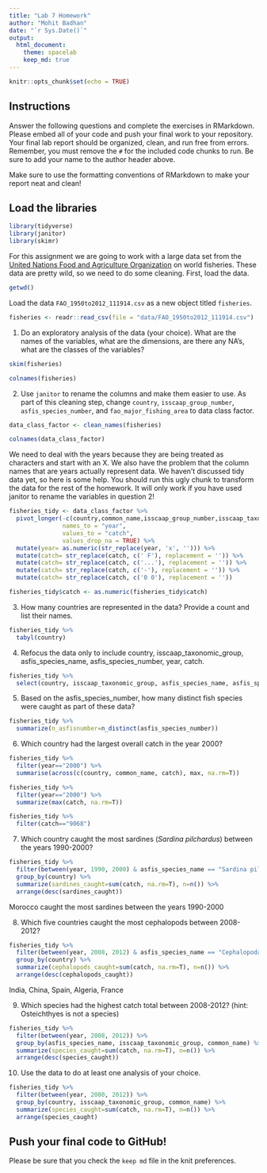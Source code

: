 ```yaml
---
title: "Lab 7 Homework"
author: "Mohit Badhan"
date: "`r Sys.Date()`"
output:
  html_document: 
    theme: spacelab
    keep_md: true
---
```


```r
knitr::opts_chunk$set(echo = TRUE)
```

## Instructions
Answer the following questions and complete the exercises in RMarkdown. Please embed all of your code and push your final work to your repository. Your final lab report should be organized, clean, and run free from errors. Remember, you must remove the `#` for the included code chunks to run. Be sure to add your name to the author header above.  

Make sure to use the formatting conventions of RMarkdown to make your report neat and clean!  

## Load the libraries
```r
library(tidyverse)
library(janitor)
library(skimr)
```

For this assignment we are going to work with a large data set from the [United Nations Food and Agriculture Organization](http://www.fao.org/about/en/) on world fisheries. These data are pretty wild, so we need to do some cleaning. First, load the data.  

```r
getwd()
```

Load the data `FAO_1950to2012_111914.csv` as a new object titled `fisheries`.
```r
fisheries <- readr::read_csv(file = "data/FAO_1950to2012_111914.csv")
```

1. Do an exploratory analysis of the data (your choice). What are the names of the variables, what are the dimensions, are there any NA's, what are the classes of the variables?  
```r
skim(fisheries)
```
```r
colnames(fisheries)
```


2. Use `janitor` to rename the columns and make them easier to use. As part of this cleaning step, change `country`, `isscaap_group_number`, `asfis_species_number`, and `fao_major_fishing_area` to data class factor. 
```r
data_class_factor <- clean_names(fisheries)
```

```r
colnames(data_class_factor)
```


We need to deal with the years because they are being treated as characters and start with an X. We also have the problem that the column names that are years actually represent data. We haven't discussed tidy data yet, so here is some help. You should run this ugly chunk to transform the data for the rest of the homework. It will only work if you have used janitor to rename the variables in question 2!  
```r
fisheries_tidy <- data_class_factor %>% 
  pivot_longer(-c(country,common_name,isscaap_group_number,isscaap_taxonomic_group,asfis_species_number,asfis_species_name,fao_major_fishing_area,measure),
               names_to = "year",
               values_to = "catch",
               values_drop_na = TRUE) %>% 
  mutate(year= as.numeric(str_replace(year, 'x', ''))) %>% 
  mutate(catch= str_replace(catch, c(' F'), replacement = '')) %>% 
  mutate(catch= str_replace(catch, c('...'), replacement = '')) %>% 
  mutate(catch= str_replace(catch, c('-'), replacement = '')) %>% 
  mutate(catch= str_replace(catch, c('0 0'), replacement = ''))

fisheries_tidy$catch <- as.numeric(fisheries_tidy$catch)
```

3. How many countries are represented in the data? Provide a count and list their names.
```r
fisheries_tidy %>%
  tabyl(country)
```


4. Refocus the data only to include country, isscaap_taxonomic_group, asfis_species_name, asfis_species_number, year, catch.
```r
fisheries_tidy %>%
  select(country, isscaap_taxonomic_group, asfis_species_name, asfis_species_number, year, catch)
```

5. Based on the asfis_species_number, how many distinct fish species were caught as part of these data?
```r
fisheries_tidy %>%
  summarize(n_asfisnumber=n_distinct(asfis_species_number))
```

6. Which country had the largest overall catch in the year 2000?
```r
fisheries_tidy %>%
  filter(year=="2000") %>%
  summarise(across(c(country, common_name, catch), max, na.rm=T))
```

```r
fisheries_tidy %>% 
  filter(year=="2000") %>%
  summarize(max(catch, na.rm=T))
```
```r
fisheries_tidy %>%
  filter(catch=="9068")
```


7. Which country caught the most sardines (_Sardina pilchardus_) between the years 1990-2000?
```r
fisheries_tidy %>%
  filter(between(year, 1990, 2000) & asfis_species_name == "Sardina pilchardus") %>%
  group_by(country) %>%
  summarize(sardines_caught=sum(catch, na.rm=T), n=n()) %>%
  arrange(desc(sardines_caught))
```
Morocco caught the most sardines  between the years 1990-2000


8. Which five countries caught the most cephalopods between 2008-2012?
```r
fisheries_tidy %>%
  filter(between(year, 2008, 2012) & asfis_species_name == "Cephalopoda") %>%
  group_by(country) %>%
  summarize(cephalopods_caught=sum(catch, na.rm=T), n=n()) %>%
  arrange(desc(cephalopods_caught))
```

India, China, Spain, Algeria, France

9. Which species had the highest catch total between 2008-2012? (hint: Osteichthyes is not a species)
```r
fisheries_tidy %>%
  filter(between(year, 2008, 2012)) %>%
  group_by(asfis_species_name, isscaap_taxonomic_group, common_name) %>%
  summarize(species_caught=sum(catch, na.rm=T), n=n()) %>%
  arrange(desc(species_caught))
```

10. Use the data to do at least one analysis of your choice.

```r
fisheries_tidy %>%
  filter(between(year, 2000, 2012)) %>%
  group_by(country, isscaap_taxonomic_group, common_name) %>%
  summarize(species_caught=sum(catch, na.rm=T), n=n()) %>%
  arrange(species_caught)
```

## Push your final code to GitHub!
Please be sure that you check the `keep md` file in the knit preferences.   